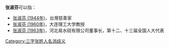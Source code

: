 '''张淑芬'''可以指：
* [[张淑芬_(1944年)|张淑芬 (1944年)]]，台灣慈善家
* [[张淑芬_(1960年)|张淑芬 (1960年)]]，大连理工大学教授
* [[张淑芬_(1963年)|张淑芬 (1963年)]]，河北易水砚有限公司董事长，第十二、十三届全国人大代表

{{disambig}}

[[Category:三字张姓人名消歧义|Category:三字张姓人名消歧义]]
